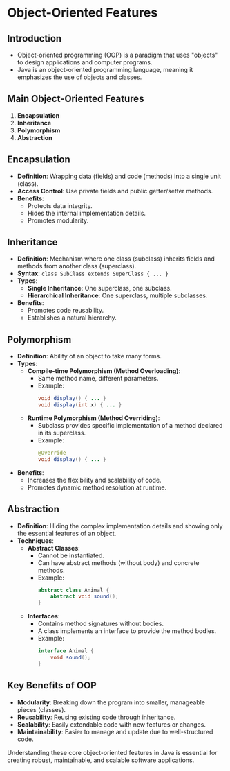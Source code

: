 # Object-Oriented Features

## Introduction
- Object-oriented programming (OOP) is a paradigm that uses "objects" to design applications and computer programs.
- Java is an object-oriented programming language, meaning it emphasizes the use of objects and classes.

## Main Object-Oriented Features
1. **Encapsulation**
2. **Inheritance**
3. **Polymorphism**
4. **Abstraction**

## Encapsulation
- **Definition**: Wrapping data (fields) and code (methods) into a single unit (class).
- **Access Control**: Use private fields and public getter/setter methods.
- **Benefits**: 
  - Protects data integrity.
  - Hides the internal implementation details.
  - Promotes modularity.

## Inheritance
- **Definition**: Mechanism where one class (subclass) inherits fields and methods from another class (superclass).
- **Syntax**: `class SubClass extends SuperClass { ... }`
- **Types**:
  - **Single Inheritance**: One superclass, one subclass.
  - **Hierarchical Inheritance**: One superclass, multiple subclasses.
- **Benefits**:
  - Promotes code reusability.
  - Establishes a natural hierarchy.

## Polymorphism
- **Definition**: Ability of an object to take many forms.
- **Types**:
  - **Compile-time Polymorphism (Method Overloading)**:
    - Same method name, different parameters.
    - Example: 
      ```java
      void display() { ... }
      void display(int x) { ... }
      ```
  - **Runtime Polymorphism (Method Overriding)**:
    - Subclass provides specific implementation of a method declared in its superclass.
    - Example:
      ```java
      @Override
      void display() { ... }
      ```
- **Benefits**:
  - Increases the flexibility and scalability of code.
  - Promotes dynamic method resolution at runtime.

## Abstraction
- **Definition**: Hiding the complex implementation details and showing only the essential features of an object.
- **Techniques**:
  - **Abstract Classes**:
    - Cannot be instantiated.
    - Can have abstract methods (without body) and concrete methods.
    - Example:
      ```java
      abstract class Animal {
          abstract void sound();
      }
      ```
  - **Interfaces**:
    - Contains method signatures without bodies.
    - A class implements an interface to provide the method bodies.
    - Example:
      ```java
      interface Animal {
          void sound();
      }
      ```

## Key Benefits of OOP
- **Modularity**: Breaking down the program into smaller, manageable pieces (classes).
- **Reusability**: Reusing existing code through inheritance.
- **Scalability**: Easily extendable code with new features or changes.
- **Maintainability**: Easier to manage and update due to well-structured code.

Understanding these core object-oriented features in Java is essential for creating robust, maintainable, and scalable software applications.